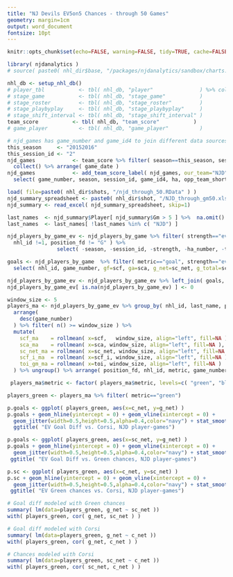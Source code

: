 ```yaml
---
title: "NJ Devils EV5on5 Chances - through 50 Games"
geometry: margin=1cm
output: word_document
fontsize: 10pt
---
```


```r

knitr::opts_chunk$set(echo=FALSE, warning=FALSE, tidy=TRUE, cache=FALSE, OutDec = ",")
```

```r
library( njdanalytics )
# source( paste0( nhl_dir$base, "/packages/njdanalytics/sandbox/charts.R" ) )

nhl_db <- setup_nhl_db()
# player_tbl           <- tbl( nhl_db, "player"               ) %>% collect()
# stage_game           <- tbl( nhl_db, "stage_game"           )
# stage_roster         <- tbl( nhl_db, "stage_roster"         )
# stage_playbyplay     <- tbl( nhl_db, "stage_playbyplay"     )
# stage_shift_interval <- tbl( nhl_db, "stage_shift_interval" )
team_score           <- tbl( nhl_db, "team_score"           )
# game_player          <- tbl( nhl_db, "game_player"          )

# njd_games has game_number and game_id4 to join different data sources
this_season     <- "20152016"
this_session_id <- "2"
njd_games            <- team_score %>% filter( season==this_season, session_id==this_session_id, team_short=="NJD" ) %>%
  collect() %>% arrange( game_date )
njd_games            <- add_team_score_label( njd_games, our_team="NJD" ) %>%
  select( game_number, season, session_id, game_id4, ha, opp_team_short, game_label )
```

```r
load( file=paste0( nhl_dir$shots, "/njd_through_50.RData" ) )
njd_summary_spreadsheet <- paste0( nhl_dir$shot, "/NJD_through_gm50.xlsx" )
njd_summary <- read_excel( njd_summary_spreadsheet, skip=1)

last_names  <- njd_summary$Player[ njd_summary$Gm > 5 ] %>%  na.omit() 
last_names  <- last_names[ !last_names %in% c( "NJD") ]

njd_players_by_game_ev <- njd_players_by_game %>% filter( strength=="ev5on5", metric %in% c( "green", "blue" ), 
  nhl_id !=1, position_fd != "G" ) %>% 
                select( -season, -session_id, -strength, -ha_number, -team_short, -game_id4 )

goals <- njd_players_by_game  %>% filter( metric=="goal", strength=="ev5on5") %>% 
  select( nhl_id, game_number, gf=scf, ga=sca, g_net=sc_net, g_total=sc_total)

njd_players_by_game_ev <- njd_players_by_game_ev %>% left_join( goals, by=c("nhl_id", "game_number" ) )
njd_players_by_game_ev[ is.na(njd_players_by_game_ev) ] <- 0

window_size <- 5
players_ma <- njd_players_by_game_ev %>% group_by( nhl_id, last_name, position_fd, number, metric ) %>%
  arrange(
    desc(game_number)
  ) %>% filter( n() >= window_size ) %>%
  mutate(
    scf_ma    = rollmean( x=scf,   window_size, align="left", fill=NA ),
    sca_ma    = rollmean( x=sca, window_size, align="left", fill=NA ),
    sc_net_ma = rollmean( x=sc_net, window_size, align="left", fill=NA ),
    scf_i_ma  = rollmean( x=scf_i, window_size, align="left", fill=NA ),
    toi_gm_ma = rollmean( x=toi, window_size, align="left", fill=NA )
  ) %>% ungroup() %>% arrange( position_fd, nhl_id, metric, game_number)

 players_ma$metric <- factor( players_ma$metric, levels=c( "green", "blue") )
```

```r
players_green <- players_ma %>% filter( metric=="green")

p.goals <- ggplot( players_green, aes(x=c_net, y=g_net) )
p.goals + geom_hline(yintercept = 0) + geom_vline(xintercept = 0) +
  geom_jitter(width=0.5,height=0.5,alpha=0.4,color="navy") + stat_smooth() +
  ggtitle( "EV Goal Diff vs. Corsi, NJD player-games")
```

```r
p.goals <- ggplot( players_green, aes(x=sc_net, y=g_net) )
p.goals + geom_hline(yintercept = 0) + geom_vline(xintercept = 0) +
  geom_jitter(width=0.5,height=0.5,alpha=0.4,color="navy") + stat_smooth() +
 ggtitle( "EV Goal Diff vs. Green chances, NJD player-games")
```

```r
p.sc <- ggplot( players_green, aes(x=c_net, y=sc_net) )
p.sc + geom_hline(yintercept = 0) + geom_vline(xintercept = 0) +
  geom_jitter(width=0.5,height=0.5,alpha=0.4,color="navy") + stat_smooth() +
 ggtitle( "EV Green chances vs. Corsi, NJD player-games")
```

```r
# Goal diff modeled with Green chances
summary( lm(data=players_green, g_net ~ sc_net ))
with( players_green, cor( g_net, sc_net ) )

# Goal diff modeled with Corsi
summary( lm(data=players_green, g_net ~ c_net ))
with( players_green, cor( g_net, c_net ) )

# Chances modeled with Corsi
summary( lm(data=players_green, sc_net ~ c_net ))
with( players_green, cor( sc_net, c_net ) )
```



<!-- ```{r charts, fig.width=7.5, fig.height=3 } -->

<!-- # my_labeller <- label_bquote( -->
<!-- #   rows -->
<!-- # ) -->

<!-- base_size <- 9 -->
<!-- y_lim_min <- -4 -->
<!-- y_lim_max <- 5.9 -->
<!-- x_max <- 50 -->

<!-- for( this_last_name in last_names ) { -->
<!--   # message( "Process ", this_last_name ) -->
<!--   # this_last_name <- "CAMMALLERI" -->
<!--   # if( this_last_name=="BOUCHER" ) next() -->

<!--   this_player <- players_ma %>% filter( last_name==this_last_name  ) %>% select( 1, 2, 10, 11, 18:23 ) -->
<!--   this_player <- this_player %>% gather( foragainst, value, -c(1,2,3,5,6) ) %>% filter( foragainst %in% c("scf_ma", "sca_ma", "sc_net_ma")) -->

<!--   this_player <- this_player %>% transform( -->
<!--     foragainst = factor( foragainst, labels=c( "For", "Against", "Net")) -->
<!--   ) -->
<!--   this_title <- paste( this_player[1,]$number, this_player[1,]$last_name ) -->

<!--   g.player <- ggplot( this_player %>% filter(metric %in% c("green", "blue")), aes(x=game_number,y=value) ) -->
<!--   g.player <- g.player + geom_hline(yintercept=c(-2,2), color="grey") + geom_hline(yintercept=0, color="darkred") + -->
<!--     # stat_smooth(color="lightgrey", se=F) + -->
<!--     geom_line(aes(color=metric),size=1) +  -->
<!--     geom_point(aes(color=metric),size=1.6) + -->
<!--     scale_color_manual( "Chance", labels=c( "Blue", "Green" ), values=c( "blue"="slateblue", "green"="yellowgreen"), guide=F) + -->
<!--     scale_x_continuous( "Game Number",limits=c(0,x_max),breaks=seq(0,100,5) ) +  -->
<!--     scale_y_continuous( "Chances", limits=c(y_lim_min, y_lim_max), breaks=seq(-50,50,1) ) +  -->
<!--     facet_grid( metric ~ foragainst, switch="y" ) + theme_bw(base_size = base_size) +  -->
<!--     ggtitle( this_title ) -->

<!--   print(g.player) -->
<!--   cat( sprintf( "\n" ) ) -->
<!-- } -->
<!-- ``` -->


